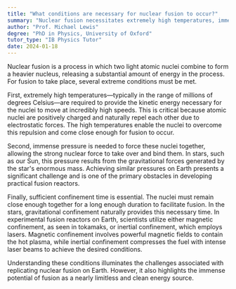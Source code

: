 ```yaml
---
title: "What conditions are necessary for nuclear fusion to occur?"
summary: "Nuclear fusion necessitates extremely high temperatures, immense pressure, and adequate confinement time to surpass the repulsive forces between atomic nuclei."
author: "Prof. Michael Lewis"
degree: "PhD in Physics, University of Oxford"
tutor_type: "IB Physics Tutor"
date: 2024-01-18
---
```


Nuclear fusion is a process in which two light atomic nuclei combine to form a heavier nucleus, releasing a substantial amount of energy in the process. For fusion to take place, several extreme conditions must be met. 

First, extremely high temperatures—typically in the range of millions of degrees Celsius—are required to provide the kinetic energy necessary for the nuclei to move at incredibly high speeds. This is critical because atomic nuclei are positively charged and naturally repel each other due to electrostatic forces. The high temperatures enable the nuclei to overcome this repulsion and come close enough for fusion to occur.

Second, immense pressure is needed to force these nuclei together, allowing the strong nuclear force to take over and bind them. In stars, such as our Sun, this pressure results from the gravitational forces generated by the star's enormous mass. Achieving similar pressures on Earth presents a significant challenge and is one of the primary obstacles in developing practical fusion reactors.

Finally, sufficient confinement time is essential. The nuclei must remain close enough together for a long enough duration to facilitate fusion. In the stars, gravitational confinement naturally provides this necessary time. In experimental fusion reactors on Earth, scientists utilize either magnetic confinement, as seen in tokamaks, or inertial confinement, which employs lasers. Magnetic confinement involves powerful magnetic fields to contain the hot plasma, while inertial confinement compresses the fuel with intense laser beams to achieve the desired conditions.

Understanding these conditions illuminates the challenges associated with replicating nuclear fusion on Earth. However, it also highlights the immense potential of fusion as a nearly limitless and clean energy source.
    